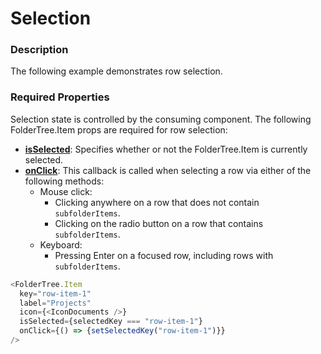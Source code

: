 
# Selection

### Description

The following example demonstrates row selection.

### Required Properties

Selection state is controlled by the consuming component.
The following FolderTree.Item props are required for row selection:
* **[isSelected](../about#foldertreeitem-props-table)**: Specifies whether or not the FolderTree.Item is currently selected. 
* **[onClick](../about#foldertreeitem-props-table)**: This callback is called when selecting a row via either of the following methods:
  * Mouse click:
    * Clicking anywhere on a row that does not contain `subfolderItems`.
    * Clicking on the radio button on a row that contains `subfolderItems`.
  * Keyboard:
    * Pressing Enter on a focused row, including rows with `subfolderItems`.

```js
<FolderTree.Item
  key="row-item-1"
  label="Projects"
  icon={<IconDocuments />}
  isSelected={selectedKey === "row-item-1"}
  onClick={() => {setSelectedKey("row-item-1")}}
/>
```

<BasicFolderTree />
